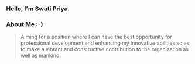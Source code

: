 ### Hello, I'm Swati Priya.

### About Me :-)

>  Aiming for a position where I can have the best opportunity for professional development and 
enhancing my innovative abilities so as to make a vibrant and constructive contribution to the organization 
as well as mankind.